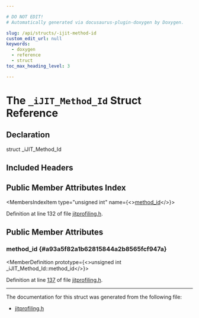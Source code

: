 ```yaml
---

# DO NOT EDIT!
# Automatically generated via docusaurus-plugin-doxygen by Doxygen.

slug: /api/structs/-ijit-method-id
custom_edit_url: null
keywords:
  - doxygen
  - reference
  - struct
toc_max_heading_level: 3

---
```





# The `_iJIT_Method_Id` Struct Reference

<DoxygenPage pluginConfig={pluginConfig}>



## Declaration

<CodeBlock>struct _iJIT_Method_Id</CodeBlock>

## Included Headers

<IncludesList>
<IncludesListItem
  filePath="ExecutionEngine/IntelJITProfiling/jitprofiling.h"
  permalink="/docs/api/files/lib/lib/executionengine/lib/executionengine/inteljitprofiling/jitprofiling-h"
  isLocal="true" />
</IncludesList>

## Public Member Attributes Index

<MembersIndex>

<MembersIndexItem
  type="unsigned int"
  name={<><a href="#a93a5f82a1b62815844a2b8565fcf947a">method&#95;id</a></>}>
</MembersIndexItem>

</MembersIndex>


Definition at line 132 of file <a href="/docs/api/files/lib/lib/executionengine/lib/executionengine/inteljitprofiling/jitprofiling-h">jitprofiling.h</a>.

<SectionDefinition>

## Public Member Attributes

### method&#95;id {#a93a5f82a1b62815844a2b8565fcf947a}

<MemberDefinition
  prototype={<>unsigned int &#95;iJIT&#95;Method&#95;Id::method&#95;id</>}>

Definition at line <a href="/docs/api/files/lib/lib/executionengine/lib/executionengine/inteljitprofiling/jitprofiling-h/#l00137">137</a> of file <a href="/docs/api/files/lib/lib/executionengine/lib/executionengine/inteljitprofiling/jitprofiling-h">jitprofiling.h</a>.
</MemberDefinition>

</SectionDefinition>

<hr/>

The documentation for this struct was generated from the following file:

<ul>
<li><a href="/docs/api/files/lib/lib/executionengine/lib/executionengine/inteljitprofiling/jitprofiling-h">jitprofiling.h</a></li>
</ul>

</DoxygenPage>
